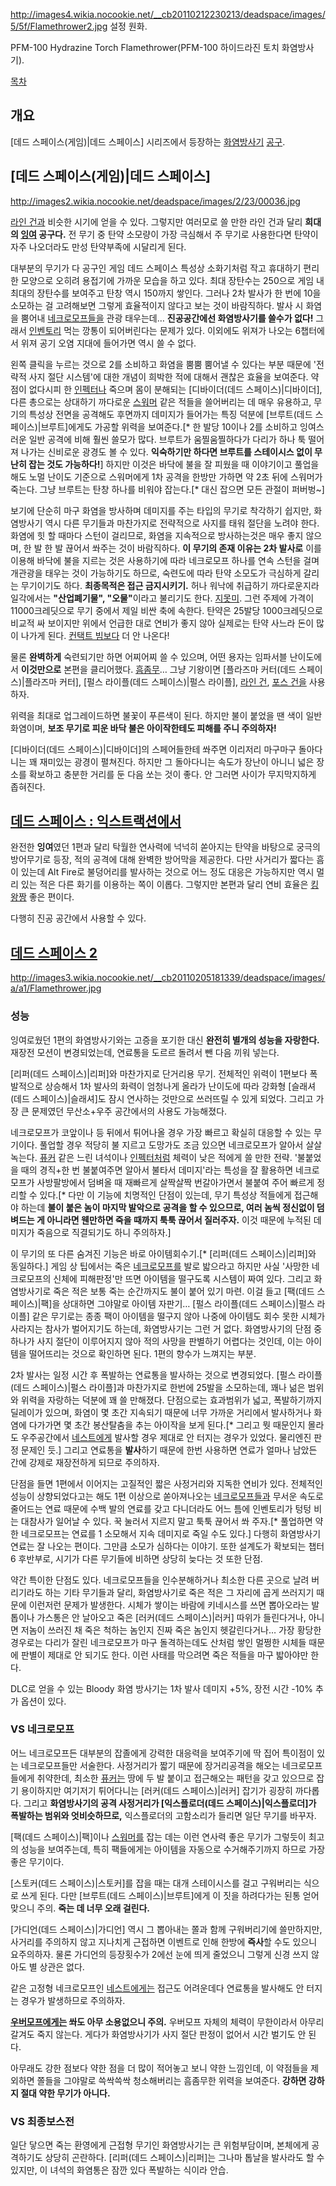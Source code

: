 http://images4.wikia.nocookie.net/__cb20110212230213/deadspace/images/5/5f/Flamethrower2.jpg
설정 원화.

PFM-100 Hydrazine Torch Flamethrower(PFM-100 하이드라진 토치 화염방사기).

[[목차]]

== 개요 ==
[데드 스페이스(게임)|데드 스페이스] 시리즈에서 등장하는 [[화염방사기]] [[공구]].

== [데드 스페이스(게임)|데드 스페이스] ==
http://images2.wikia.nocookie.net/deadspace/images/2/23/00036.jpg

[[라인 건]]과 비슷한 시기에 얻을 수 있다. 그렇지만 여러모로 쓸 만한 라인 건과 달리 '''희대의 [[잉여]] 공구다.''' 전 무기 중 탄약 소모량이 가장 극심해서 주 무기로 사용한다면 탄약이 자주 나오더라도 만성 탄약부족에 시달리게 된다.

대부분의 무기가 다 공구인 게임 데드 스페이스 특성상 소화기처럼 작고 휴대하기 편리한 모양으로 오히려 용접기에 가까운 모습을 하고 있다. 최대 장탄수는 250으로 게임 내 최대의 장탄수를 보여주고 탄창 역시 150까지 쌓인다. 그러나 2차 발사가 한 번에 10을 소모하는 걸 고려해보면 그렇게 효율적이지 않다고 보는 것이 바람직하다. 발사 시 화염을 뿜어내 [[네크로모프]]들을 관광 태우는데… '''진공공간에선 화염방사기를 쓸수가 없다!''' 그래서 [[인벤토리]] 먹는 깡통이 되어버린다는 문제가 있다. 이외에도 위져가 나오는 6챕터에서 위져 공기 오염 지대에 들어가면 역시 쓸 수 없다.

왼쪽 클릭을 누르는 것으로 2를 소비하고 화염을 뿜뿜 뿜어낼 수 있다는 부분 때문에 '전략적 사지 절단 시스템'에 대한 개념이 희박한 적에 대해서 괜찮은 효율을 보여준다. 약점이 없다시피 한 [[인펙터]]나 죽으며 몸이 분해되는 [디바이더(데드 스페이스)|디바이더], 다른 총으로는 상대하기 까다로운 [[스워머]] 같은 적들을 쓸어버리는 데 매우 유용하고, 무기의 특성상 전면을 공격해도 후면까지 데미지가 들어가는 특징 덕분에 [브루트(데드 스페이스)|브루트]에게도 가공할 위력을 보여준다.[* 한 발당 10이나 2를 소비하고 잉여스러운 일반 공격에 비해 훨씬 쓸모가 많다. 브루트가 움찔움찔하다가 다리가 하나 툭 떨어져 나가는 신비로운 광경도 볼 수 있다. '''익숙하기만 하다면 브루트를 스테이시스 없이 무난히 잡는 것도 가능하다!'''] 하지만 이것은 바닥에 불을 잘 피웠을 때 이야기이고 풀업을 해도 노멀 난이도 기준으로 스워머에게 1차 공격을 한방만 가하면 약 2초 뒤에 스워머가 죽는다. 그냥 브루트는 탄창 하나를 비워야 잡는다.[* 대신 잡으면 모든 관절이 퍼버벙~]

보기에 단순히 마구 화염을 방사하며 데미지를 주는 타입의 무기로 착각하기 쉽지만, 화염방사기 역시 다른 무기들과 마찬가지로 전략적으로 사지를 태워 절단을 노려야 한다. 화염에 힛 할 때마다 스턴이 걸리므로, 화염을 지속적으로 방사하는것은 매우 좋지 않으며, 한 발 한 발 끊어서 쏴주는 것이 바람직하다. '''이 무기의 존재 이유는 2차 발사로''' 이를 이용해 바닥에 불을 지르는 것은 사용하기에 따라 네크로모프 하나를 연속 스턴을 걸며 개관광을 태우는 것이 가능하기도 하므로, 숙련도에 따라 탄약 소모도가 극심하게 갈리는 무기이기도 하다. '''최종목적은 접근 금지시키기.''' 허나 워낙에 취급하기 까다로운지라 일각에서는 '''"산업폐기물", "오물"'''이라고 불리기도 한다. [[지못미]]. 그런 주제에 가격이 11000크레딧으로 무기 중에서 제일 비싼 축에 속한다. 탄약은 25발당 1000크레딧으로 비교적 싸 보이지만 위에서 언급한 대로 연비가 좋지 않아 실제로는 탄약 사느라 돈이 많이 나가게 된다. [[컨택트 빔]]보다 더 안 나온다!

물론 '''완벽하게''' 숙련되기만 하면 어찌어찌 쓸 수 있으며, 어떤 용자는 임파서블 난이도에서 '''이것만으로''' 본편을 클리어했다. [[흠좀무]]… 그냥 기왕이면 [플라즈마 커터(데드 스페이스)|플라즈마 커터], [펄스 라이플(데드 스페이스)|펄스 라이플], [[라인 건]], [[포스 건]]을 사용하자.

위력을 최대로 업그레이드하면 불꽃이 푸른색이 된다. 하지만 불이 붙었을 땐 색이 일반 화염이며, '''보조 무기로 피운 바닥 불은 아이작한테도 피해를 주니 주의하자!'''

[디바이더(데드 스페이스)|디바이더]의 스페어들한테 쏴주면 이리저리 마구마구 돌아다니는 꽤 재미있는 광경이 펼쳐진다. 하지만 그 돌아다니는 속도가 장난이 아니니 넓은 장소를 확보하고 충분한 거리를 둔 다음 쏘는 것이 좋다. 안 그러면 사이가 무지막지하게 좁혀진다.

== [[데드 스페이스 : 익스트랙션]]에서 ==
완전한 '''잉여'''였던 1편과 달리 탁월한 연사력에 넉넉히 쏟아지는 탄약을 바탕으로 궁극의 방어무기로 등장, 적의 공격에 대해 완벽한 방어막을 제공한다. 다만 사거리가 짧다는 흠이 있는데 Alt Fire로 불덩어리를 발사하는 것으로 어느 정도 대응은 가능하지만 역시 멀리 있는 적은 다른 화기를 이용하는 쪽이 이롭다. 그렇지만 본편과 달리 연비 효율은 [[킹왕짱]] 좋은 편이다.

다행히 진공 공간에서 사용할 수 있다.

== [[데드 스페이스 2]] ==
http://images3.wikia.nocookie.net/__cb20110205181339/deadspace/images/a/a1/Flamethrower.jpg

=== 성능 ===
잉여로웠던 1편의 화염방사기와는 고증을 포기한 대신 '''완전히 별개의 성능을 자랑한다.''' 재장전 모션이 변경되었는데, 연료통을 도르르 돌려서 뺀 다음 끼워 넣는다.

[리퍼(데드 스페이스)|리퍼]와 마찬가지로 단거리용 무기. 전체적인 위력이 1편보다 폭발적으로 상승해서 1차 발사의 화력이 엄청나게 올라가 난이도에 따라 강화형 [슬래셔(데드 스페이스)|슬래셔]도 잠시 연사하는 것만으로 쓰러뜨릴 수 있게 되었다. 그리고 가장 큰 문제였던 무산소+우주 공간에서의 사용도 가능해졌다.

네크로모프가 코앞이나 등 뒤에서 튀어나올 경우 가장 빠르고 확실히 대응할 수 있는 무기이다. 풀업할 경우 적당히 불 지르고 도망가도 조금 있으면 네크로모프가 알아서 살살 녹는다. [[퓨커]] 같은 느린 녀석이나 [[인펙터]]처럼 체력이 낮은 적에게 쓸 만한 전략. '불붙었을 때의 경직+한 번 불붙여주면 알아서 불타서 데미지'라는 특성을 잘 활용하면 네크로모프가 사방팔방에서 덤벼올 때 재빠르게 살짝살짝 번갈아가면서 불붙여 주어 빠르게 정리할 수 있다.[* 다만 이 기능에 치명적인 단점이 있는데, 무기 특성상 적들에게 접근해야 하는데 '''불이 붙은 놈이 마지막 발악으로 공격을 할 수 있으므로, 여러 놈씩 정신없이 덤벼드는 게 아니라면 웬만하면 죽을 때까지 툭툭 끊어서 질러주자.''' 이것 때문에 누적된 데미지가 죽음으로 직결되기도 하니 주의하자.]

이 무기의 또 다른 숨겨진 기능은 바로 아이템회수기.[* [리퍼(데드 스페이스)|리퍼]와 동일하다.] 게임 상 팁에서는 죽은 [[네크로모프]]를 발로 밟으라고 하지만 사실 '사망한 네크로모프의 신체에 피해판정'만 뜨면 아이템을 떨구도록 시스템이 짜여 있다. 그리고 화염방사기로 죽은 적은 보통 죽는 순간까지도 불이 붙어 있기 마련. 이걸 들고 [팩(데드 스페이스)|팩]을 상대하면 그야말로 아이템 자판기… [펄스 라이플(데드 스페이스)|펄스 라이플] 같은 무기로는 종종 팩이 아이템을 떨구지 않아 나중에 아이템도 회수 못한 시체가 사라지는 참사가 벌어지기도 하는데, 화염방사기는 그런 거 없다. 화염방사기의 단점 중 하나가 사지 절단이 이루어지지 않아 적의 사망을 판별하기 어렵다는 것인데, 이는 아이템을 떨어뜨리는 것으로 확인하면 된다. 1편의 향수가 느껴지는 부분.

2차 발사는 일정 시간 후 폭발하는 연료통을 발사하는 것으로 변경되었다. [펄스 라이플(데드 스페이스)|펄스 라이플]과 마찬가지로 한번에 25발을 소모하는데, 꽤나 넒은 범위와 위력을 자랑하는 덕분에 꽤 쓸 만해졌다. 단점으로는 효과범위가 넓고, 폭발하기까지 딜레이가 있으며, 화염이 몇 초간 지속되기 때문에 너무 가까운 거리에서 발사하거나 화염에 다가가면 몇 초간 봉산탈춤을 추는 아이작을 보게 된다.[* 그리고 뭣 때문인지 몰라도 우주공간에서 [[네스트]]에게 발사할 경우 제대로 안 터지는 경우가 있었다. 물리엔진 판정 문제인 듯.] 그리고 연료통을 '''발사'''하기 때문에 한번 사용하면 연료가 얼마나 남았든 간에 강제로 재장전하게 되므로 주의하자.

단점을 들면 1편에서 이어지는 고질적인 짧은 사정거리와 지독한 연비가 있다. 전체적인 성능이 상향되었다고는 해도 1편 이상으로 쏟아져나오는 [[네크로모프]]들과 무서운 속도로 줄어드는 연료 때문에 수백 발의 연료를 갖고 다니더라도 어느 틈에 인벤토리가 텅텅 비는 대참사가 일어날 수 있다. 꾹 눌러서 지르지 말고 툭툭 끊어서 쏴 주자.[* 풀업하면 약한 네크로모프는 연료를 1 소모해서 지속 데미지로 죽일 수도 있다.] 다행히 화염방사기 연료는 잘 나오는 편이다. 그만큼 소모가 심하다는 이야기. 또한 설계도가 확보되는 챕터 6 후반부로, 시기가 다른 무기들에 비하면 상당히 늦다는 것 또한 단점.

약간 특이한 단점도 있다. 네크로모프들을 인수분해하거나 최소한 다른 곳으로 날려 버리기라도 하는 기타 무기들과 달리, 화염방사기로 죽은 적은 그 자리에 곱게 쓰러지기 때문에 이런저런 문제가 발생한다. 시체가 쌓이는 바람에 키네시스를 쓰면 뽑아오라는 발톱이나 가스통은 안 날아오고 죽은 [러커(데드 스페이스)|러커] 따위가 들린다거나, 아니면 저놈이 쓰러진 채 죽은 척하는 놈인지 진짜 죽은 놈인지 헷갈린다거나… 가장 황당한 경우로는 다리가 잘린 네크로모프가 마구 돌격하는데도 산처럼 쌓인 멀쩡한 시체들 때문에 판별이 제대로 안 되기도 한다. 이런 사태를 막으려면 죽은 적들을 마구 밟아야만 한다.

DLC로 얻을 수 있는 Bloody 화염 방사기는 1차 발사 데미지 +5%, 장전 시간 -10% 추가 옵션이 있다.
=== VS 네크로모프 ===
어느 네크로모프든 대부분의 잡졸에게 강력한 대응력을 보여주기에 딱 집어 특이점이 있는 네크로모프들만 서술한다. 사정거리가 짧기 때문에 장거리공격을 해오는 네크로모프들에게 취약한데, 최소한 [[퓨커]]는 땅에 두 발 붙이고 접근해오는 패턴을 갖고 있으므로 잡기 용이하지만 여기저기 튀어다니는 [러커(데드 스페이스)|러커] 잡기가 굉장히 까다롭다. 그리고 '''화염방사기의 공격 사정거리가 [익스플로더(데드 스페이스)|익스플로더]가 폭발하는 범위와 엇비슷하므로,''' 익스플로더의 고함소리가 들리면 일단 무기를 바꾸자.

[팩(데드 스페이스)|팩]이나 [[스워머]]를 잡는 데는 이런 연사력 좋은 무기가 그렇듯이 최고의 성능을 보여주는데, 특히 팩들에게는 아이템을 자동으로 수거해주기까지 하므로 가장 좋은 무기이다.

[스토커(데드 스페이스)|스토커]를 잡을 때는 대개 스테이시스를 걸고 구워버리는 식으로 쓰게 된다. 다만 [브루트(데드 스페이스)|브루트]에게 이 짓을 하려다가는 된통 얻어맞으니 주의. '''죽는 데 너무 오래 걸린다.'''

[가디언(데드 스페이스)|가디언] 역시 그 뽑아내는 쫄과 함께 구워버리기에 쓸만하지만, 사거리를 주의하지 않고 지나치게 근접하면 이벤트로 인해 한방에 '''즉사'''할 수도 있으니 요주의하자. 물론 가디언의 등장횟수가 2에선 눈에 띄게 줄었으니 그렇게 신경 쓰지 않아도 별 상관은 없다.

같은 고정형 네크로모프인 [[네스트]]에게는 접근도 어려운데다 연료통을 발사해도 안 터지는 경우가 발생하므로 주의하자.

'''[[우버모프]]에게는 쏴도 아무 소용없으니 주의.''' 우버모프 자체의 체력이 무한이라서 아무리 갈겨도 죽지 않는다. 게다가 화염방사기가 사지 절단 판정이 없어서 시간 벌기도 안 된다.

아무래도 강한 점보다 약한 점을 더 많이 적어놓고 보니 약한 느낌인데, 이 약점들을 제외하면 쫄들을 그야말로 쓱싹쓱싹 청소해버리는 흠좀무한 위력을 보여준다. '''강하면 강하지 절대 약한 무기가 아니다.'''

=== VS 최종보스전 ===
일단 닿으면 죽는 환영에게 근접형 무기인 화염방사기는 큰 위험부담이며, 본체에게 공격하기도 상당히 곤란하다. [리퍼(데드 스페이스)|리퍼]는 그나마 톱날을 발사라도 할 수 있지만, 이 녀석의 화염통은 잠깐 있다 폭발하는 식이라 안습.
